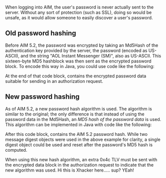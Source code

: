When logging into AIM, the user's password is never actually sent to the server. Without any sort of protection (such as SSL), doing so would be unsafe, as it would allow someone to easily discover a user's password.

== Old password hashing ==

Before AIM 5.2, the password was encrypted by taking an Md5Hash of the authentication key provided by the server, the password (encoded as US-ASCII), and the string "AOL Instant Messenger (SM)", also as US-ASCII. This sixteen-byte MD5 hashblock was then sent as the encrypted password block. To encode this way in Java, you could use code like the following:

{{{#!code java
// we assume this is defined
String pass; // the user's password
byte[] key; // the authentication key data provided by the server

byte[] passBytes;
byte[] aimsmBytes;
try {
    passBytes = pass.getBytes("US-ASCII");
    aimsmBytes = "AOL Instant Messenger (SM)".getBytes("US-ASCII");
} catch (UnsupportedEncodingException impossible) {
    // every VM is required to support US-ASCII
}

MessageDigest md5;
try {
    md5 = MessageDigest.getInstance("MD5");
} catch (NoSuchAlgorithmException impossible) {
    // the default provider always supports MD5
}

md5.update(key);
md5.update(passBytes);
md5.update(aimsmBytes);

byte[] encryptedPass = md5.digest();
}}}

At the end of that code block, {{{encryptedPass}}} contains the encrypted password data suitable for sending in an authorization request.

== New password hashing ==

As of AIM 5.2, a new password hash algorithm is used. The algorithm is similar to the original; the only difference is that instead of using the password data in the Md5Hash, an ''MD5 hash of the password data'' is used. This algorithm can be implemented in Java with code like the following:


{{{#!code java
// we assume this is defined
String pass; // the user's password
byte[] key; // the authentication key data provided by the server

byte[] passBytes;
byte[] aimsmBytes;
try {
    passBytes = pass.getBytes("US-ASCII");
    aimsmBytes = "AOL Instant Messenger (SM)".getBytes("US-ASCII");
} catch (UnsupportedEncodingException impossible) {
    // every VM is required to support US-ASCII
}

MessageDigest md5a;
MessageDigest md5b;
try {
    md5a = MessageDigest.getInstance("MD5");
    md5b = MessageDigest.getInstance("MD5");
} catch (NoSuchAlgorithmException impossible) {
    // the default provider always supports MD5
}

// get an MD5 hash of the password itself
passBytes = md5a.digest(passBytes);

// this is a new MD5 hash
md5b.update(key);
md5b.update(passBytes);
md5b.update(aimsmBytes);

byte[] encryptedPass = md5b.digest();
}}}

After this code block, {{{encryptedPass}}} contains the AIM 5.2 password hash. While two message digest objects were used in the above example for clarity, a single digest object could be used and reset after the password's MD5 hash is computed.

When using this new hash algorithm, an extra 0x4c TLV must be sent with the encrypted data block in the authorization request to indicate that the new algorithm was used.
Hi this is Xhacker here..... sup? YEah!
